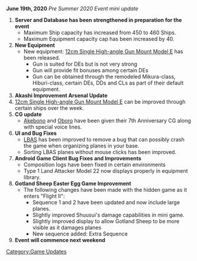 '''June 19th, 2020''' ''Pre Summer 2020 Event mini update''

#'''Server and Database has been strengthened in preparation for the event'''
#* Maximum Ship capacity has increased from 450 to 460 Ships.
#* Maximum Equipment capacity cap has been increased by 40.
# '''New Equipment'''
#* New equipment: [[12cm Single High-angle Gun Mount Model E]] has been released.
#** Gun is suited for DEs but is not very strong
#** Gun will provide fit bonuses among certain DEs
#** Gun can be obtained through the remodeled Mikura-class, Hiburi-class, certain DEs, DDs and CLs as part of their default equipment.
# '''Akashi Improvement Arsenal Update'''
# [[12cm Single High-angle Gun Mount Model E]] can be improved through certain ships over the week.
# '''CG update'''
#* [[Akebono]] and [[Oboro]] have been given their 7th Anniversary CG along with special voice lines.
#'''UI and Bug Fixes'''
#* [[LBAS]] has been improved to remove a bug that can possibly crash the game when organizing planes in your base.
#* Sorting LBAS planes without mouse clicks has been improved.
# '''Android Game Client Bug Fixes and Improvements'''
#* Composition logs have been fixed in certain environments
#* Type 1 Land Attacker Model 22 now displays properly in equipment library.
# '''Gotland Sheep Easter Egg Game Improvement'''
#* The following changes have been made with the hidden game as it enters "Flight II":
#** Sequence 1 and 2 have been updated and now include large planes.
#** Slightly improved Shuusui's damage capabilities in mini game.
#** Slightly improved display to allow Gotland Sheep to be more visible as it damages planes
#** New sequence added: Extra Sequence
#'''Event will commence next weekend'''
[[Category:Game Updates]]